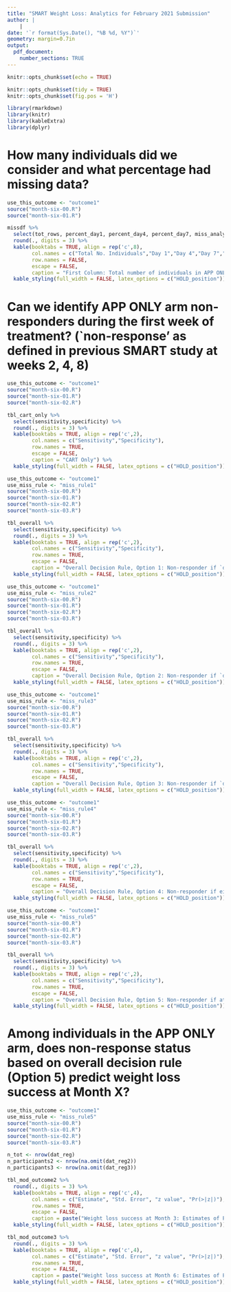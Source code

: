 ```yaml
---
title: "SMART Weight Loss: Analytics for February 2021 Submission"
author: |
    |
date: '`r format(Sys.Date(), "%B %d, %Y")`'
geometry: margin=0.7in
output: 
  pdf_document:
    number_sections: TRUE
---
```


```r
knitr::opts_chunk$set(echo = TRUE)
```

```r
knitr::opts_chunk$set(tidy = TRUE)
knitr::opts_chunk$set(fig.pos = 'H')
```


```r
library(rmarkdown)
library(knitr)
library(kableExtra)
library(dplyr)
```

# How many individuals did we consider and what percentage had missing data?
```r
use_this_outcome <- "outcome1"
source("month-six-00.R")
source("month-six-01.R")

missdf %>%
  select(tot_rows, percent_day1, percent_day4, percent_day7, miss_analysis) %>%
  round(., digits = 3) %>%
  kable(booktabs = TRUE, align = rep('c',8),
        col.names = c("Total No. Individuals","Day 1","Day 4","Day 7","Day 1, 4, or 7"),
        row.names = FALSE,
        escape = FALSE,
        caption = "First Column: Total number of individuals in APP ONLY arm (excluding one individual with data issue); Remaining Columns: Percent with no weights") %>%
  kable_styling(full_width = FALSE, latex_options = c("HOLD_position"))
```

# Can we identify APP ONLY arm non-responders during the first week of treatment? (`non-response' as defined in previous SMART study at weeks 2, 4, 8)

```r
use_this_outcome <- "outcome1"
source("month-six-00.R")
source("month-six-01.R")
source("month-six-02.R")

tbl_cart_only %>%
  select(sensitivity,specificity) %>%
  round(., digits = 3) %>%
  kable(booktabs = TRUE, align = rep('c',2),
        col.names = c("Sensitivity","Specificity"),
        row.names = TRUE,
        escape = FALSE,
        caption = "CART Only") %>%
  kable_styling(full_width = FALSE, latex_options = c("HOLD_position"))
```


```r
use_this_outcome <- "outcome1"
use_miss_rule <- "miss_rule1"
source("month-six-00.R")
source("month-six-01.R")
source("month-six-02.R")
source("month-six-03.R")

tbl_overall %>%
  select(sensitivity,specificity) %>%
  round(., digits = 3) %>%
  kable(booktabs = TRUE, align = rep('c',2),
        col.names = c("Sensitivity","Specificity"),
        row.names = TRUE,
        escape = FALSE,
        caption = "Overall Decision Rule, Option 1: Non-responder if `day 1, 4, or 7' is missing") %>%
  kable_styling(full_width = FALSE, latex_options = c("HOLD_position"))
```


```r
use_this_outcome <- "outcome1"
use_miss_rule <- "miss_rule2"
source("month-six-00.R")
source("month-six-01.R")
source("month-six-02.R")
source("month-six-03.R")

tbl_overall %>%
  select(sensitivity,specificity) %>%
  round(., digits = 3) %>%
  kable(booktabs = TRUE, align = rep('c',2),
        col.names = c("Sensitivity","Specificity"),
        row.names = TRUE,
        escape = FALSE,
        caption = "Overall Decision Rule, Option 2: Non-responder if `day 1' is missing") %>%
  kable_styling(full_width = FALSE, latex_options = c("HOLD_position"))
```



```r
use_this_outcome <- "outcome1"
use_miss_rule <- "miss_rule3"
source("month-six-00.R")
source("month-six-01.R")
source("month-six-02.R")
source("month-six-03.R")

tbl_overall %>%
  select(sensitivity,specificity) %>%
  round(., digits = 3) %>%
  kable(booktabs = TRUE, align = rep('c',2),
        col.names = c("Sensitivity","Specificity"),
        row.names = TRUE,
        escape = FALSE,
        caption = "Overall Decision Rule, Option 3: Non-responder if `day 4 or 7' is missing") %>%
  kable_styling(full_width = FALSE, latex_options = c("HOLD_position"))
```


```r
use_this_outcome <- "outcome1"
use_miss_rule <- "miss_rule4"
source("month-six-00.R")
source("month-six-01.R")
source("month-six-02.R")
source("month-six-03.R")

tbl_overall %>%
  select(sensitivity,specificity) %>%
  round(., digits = 3) %>%
  kable(booktabs = TRUE, align = rep('c',2),
        col.names = c("Sensitivity","Specificity"),
        row.names = TRUE,
        escape = FALSE,
        caption = "Overall Decision Rule, Option 4: Non-responder if either `day 1 and day 4' or `day 7' is missing") %>%
  kable_styling(full_width = FALSE, latex_options = c("HOLD_position"))
```



```r
use_this_outcome <- "outcome1"
use_miss_rule <- "miss_rule5"
source("month-six-00.R")
source("month-six-01.R")
source("month-six-02.R")
source("month-six-03.R")

tbl_overall %>%
  select(sensitivity,specificity) %>%
  round(., digits = 3) %>%
  kable(booktabs = TRUE, align = rep('c',2),
        col.names = c("Sensitivity","Specificity"),
        row.names = TRUE,
        escape = FALSE,
        caption = "Overall Decision Rule, Option 5: Non-responder if at least 2 days (any day) out of the first 7 days is missing") %>%
  kable_styling(full_width = FALSE, latex_options = c("HOLD_position"))
```


# Among individuals in the APP ONLY arm, does non-response status based on overall decision rule (Option 5) predict weight loss success at Month X?


```r
use_this_outcome <- "outcome1"
use_miss_rule <- "miss_rule5"
source("month-six-00.R")
source("month-six-01.R")
source("month-six-02.R")
source("month-six-03.R")

n_tot <- nrow(dat_reg)
n_participants2 <- nrow(na.omit(dat_reg2))
n_participants3 <- nrow(na.omit(dat_reg3))

tbl_mod_outcome2 %>%
  round(., digits = 3) %>%
  kable(booktabs = TRUE, align = rep('c',4),
        col.names = c("Estimate", "Std. Error", "z value", "Pr(>|z|)"),
        row.names = TRUE,
        escape = FALSE,
        caption = paste("Weight loss success at Month 3: Estimates of Parameters in a Logistic Regression Model"," (N=",n_participants2," participants were used to estimate logistic regression model; ", n_tot-n_participants2," participants had missing weight at 3-mo)", sep="")) %>%
  kable_styling(full_width = FALSE, latex_options = c("HOLD_position"))

tbl_mod_outcome3 %>%
  round(., digits = 3) %>%
  kable(booktabs = TRUE, align = rep('c',4),
        col.names = c("Estimate", "Std. Error", "z value", "Pr(>|z|)"),
        row.names = TRUE,
        escape = FALSE,
        caption = paste("Weight loss success at Month 6: Estimates of Parameters in a Logistic Regression Model"," (N=",n_participants3," participants were used to estimate logistic regression model; ", n_tot-n_participants3," participants had missing weight at 6-mo)", sep="")) %>%
  kable_styling(full_width = FALSE, latex_options = c("HOLD_position"))
```


